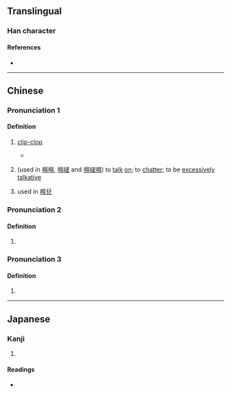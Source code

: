 {{character info/new}}
==Translingual==

===Han character===
{{Han char|rn=30|rad=口|as=11|sn=14|four=|canj=RHOI|ids=⿰口得}}

====References====
* {{Han ref|kx=0206.201|dkj=04229|hdz=10677.110|uh=561A|ud=22042}}

----

==Chinese==
{{zh-forms|t=嘚}}

===Pronunciation 1===
{{zh-pron
|m=dē
|c=dak1
|cat=
}}

====Definition====
{{zh-hanzi}}

# {{lb|zh|onomatopoeia}} [[clip-clop]]
#* {{zh-x|嘚嘚嘚|'''klopp klopp klopp'''}}
# {{lb|zh|dialect}} (used in [[嘚嘚]], [[嘚啵]] and [[嘚啵嘚]]) to [[talk]] [[on]]; to [[chatter]]; to be [[excessively]] [[talkative]]
# {{lb|zh|dialect|slang}} used in [[嘚兒]]

===Pronunciation 2===
{{zh-pron
|m=dēi,er=y
|c=dak1
|cat=
}}

====Definition====
{{zh-hanzi}}

# {{rfdef|zh}}

===Pronunciation 3===
{{zh-pron
|m=dè
}}

====Definition====
{{zh-hanzi}}

# {{zh-used in|嘚瑟}}

----

==Japanese==

===Kanji===
{{ja-kanji|grade=|rs=口11}}

# {{defn|lang=ja|sort=口11}}

====Readings====
* {{ja-readings|on=[[とく]] (toku)|kun=}}